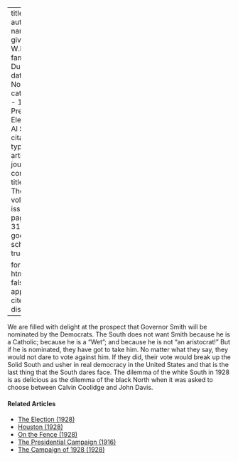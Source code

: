 
---
title: 'Smith'
author:
  - name:
      given: W.E.B.
      family: Du Bois
date: Nov. 1927
categories: 
  - 1928 Presidential Election
  - Al Smith
citation: 
  type: article-journal
  container-title: The Crisis
  volume: 34
  issue: 9
  page: 311-312
google-scholar: true

format:
  html:
    toc: false
    appendix-cite-as: display
---


We are filled with delight at the prospect that Governor Smith will be nominated by the Democrats. The South does not want Smith because he is a Catholic; because he is a "Wet"; and because he is not "an aristocrat!" But if he is nominated, they have got to take him. No matter what they say, they would not dare to vote against him. If they did, their vote would break up the Solid South and usher in real democracy in the United States and that is the last thing that the South dares face. The dilemma of the white South in 1928 is as delicious as the dilemma of the black North when it was asked to choose between Calvin Coolidge and John Davis.

<!-- Similar articles start here -->
<div  class="clear-wrap"></div>

#### Related Articles

* [The Election (1928)](/Volumes/35/12/election.html)
* [Houston (1928)](/Volumes/35/09/houston.html)
* [On the Fence (1928)](/Volumes/35/11/on_the_fence.html)
* [The Presidential Campaign (1916)](/Volumes/12/06/presidential_campaign.html)
* [The Campaign of 1928 (1928)](/Volumes/35/12/campaign_of_1928.html)

<!-- Similar articles end here -->